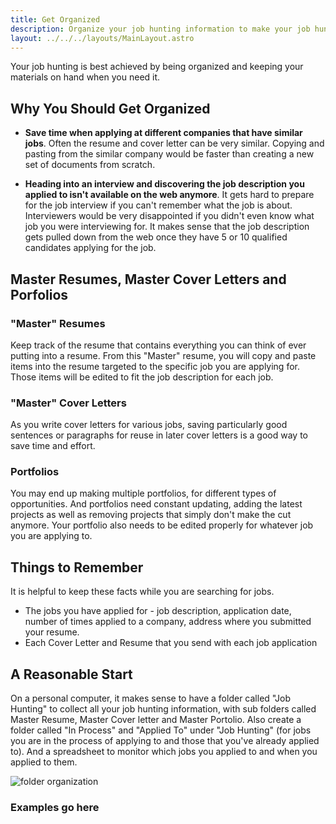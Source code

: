 ```yaml
---
title: Get Organized
description: Organize your job hunting information to make your job hunting easier
layout: ../../../layouts/MainLayout.astro
---
```


Your job hunting is best achieved by being organized and keeping your materials on hand when you need it. 

## Why You Should Get Organized
- **Save time when applying at different companies that have similar jobs**. Often the resume and cover letter can be very similar. Copying and pasting from the similar company would be faster than creating a new set of documents from scratch.

- **Heading into an interview and discovering the job description you applied to isn't available on the web anymore**. It gets hard to prepare for the job interview if you can't remember what the job is about. Interviewers would be very disappointed if you didn't even know what job you were interviewing for. It makes sense that the job description gets pulled down from the web once they have 5 or 10 qualified candidates applying for the job. 

## Master Resumes, Master Cover Letters and Porfolios
### "Master" Resumes
 
Keep track of the resume that contains everything you can think of ever putting into a resume. From this "Master" resume, you will copy and paste items into the resume targeted to the specific job you are applying for. Those items will be edited to fit the job description for each job.

### "Master" Cover Letters

As you write cover letters for various jobs, saving particularly good sentences or paragraphs for reuse in later cover letters is a good way to save time and effort. 

### Portfolios

You may end up making multiple portfolios, for different types of opportunities. And portfolios need constant updating, adding the latest projects as well as removing projects that simply don't make the cut anymore. Your portfolio also needs to be edited properly for whatever job you are applying to.

## Things to Remember

It is helpful to keep these facts while you are searching for jobs.

- The jobs you have applied for - job description, application date, number of times applied to a company, address where you submitted your resume.
- Each Cover Letter and Resume that you send with each job application

## A Reasonable Start

On a personal computer, it makes sense to have a folder called "Job Hunting" to collect all your job hunting information, with sub folders called Master Resume, Master Cover letter and Master Portolio. Also create a folder called "In Process" and "Applied To" under "Job Hunting" (for jobs you are in the process of applying to and those that you've already applied to). And a spreadsheet to monitor which jobs you applied to and when you applied to them.

![folder organization](../../assets/folder-organization.jpg)

### Examples go here
